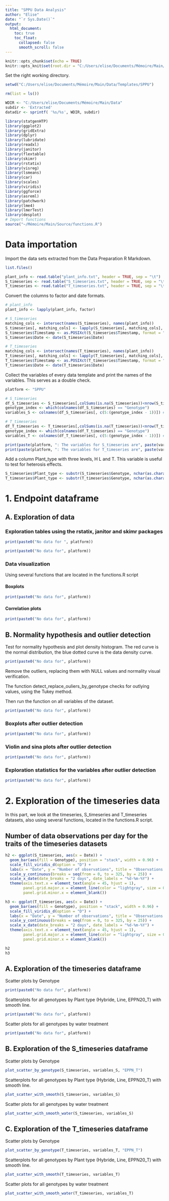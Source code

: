 ```yaml
---
title: "SPPU Data Analysis"
author: "Elise"
date: "`r Sys.Date()`"
output: 
  html_document:
    toc: true
    toc_float:
      collapsed: false
      smooth_scroll: false 
---
```



```r
knitr::opts_chunk$set(echo = TRUE)
knitr::opts_knit$set(root.dir = "C:/Users/elise/Documents/Mémoire/Main/Data/Templates/SPPU")
```

Set the right working directory.

```r
setwd("C:/Users/elise/Documents/Mémoire/Main/Data/Templates/SPPU")
```


```r
rm(list = ls())

WDIR <- "C:/Users/elise/Documents/Mémoire/Main/Data"
subdir <- 'Extracted'
datadir <- sprintf( '%s/%s', WDIR, subdir)

library(statgenHTP)
library(ggplot2)
library(gridExtra)
library(dplyr)
library(lubridate)
library(readxl)
library(janitor)
library(flextable)
library(skimr)
library(rstatix)
library(visreg)
library(lsmeans)
library(car)
library(scales)
library(viridis)
library(ggforce)
library(asreml)
library(patchwork)
library(lme4)
library(lmerTest)
library(desplot)
# Import functions
source("~/Mémoire/Main/Source/functions.R")
```

# Data importation

Import the data sets extracted from the Data Preparation R Markdown.

```r
list.files()

plant_info <- read.table("plant_info.txt", header = TRUE, sep = "\t")
S_timeseries <- read.table("S_timeseries.txt", header = TRUE, sep = "\t")
T_timeseries <- read.table("T_timeseries.txt", header = TRUE, sep = "\t")
```

Convert the columns to factor and date formats.

```r
# plant_info
plant_info <- lapply(plant_info, factor)

# S_timeseries
matching_cols <- intersect(names(S_timeseries), names(plant_info))
S_timeseries[, matching_cols] <- lapply(S_timeseries[, matching_cols], factor)
S_timeseries$Timestamp <- as.POSIXct(S_timeseries$Timestamp, format = "%Y-%m-%d %H:%M:%S")
S_timeseries$Date <- date(S_timeseries$Date)

# T_timeseries
matching_cols <- intersect(names(T_timeseries), names(plant_info))
T_timeseries[, matching_cols] <- lapply(T_timeseries[, matching_cols], factor)
T_timeseries$Timestamp <- as.POSIXct(T_timeseries$Timestamp, format = "%Y-%m-%d %H:%M:%S")
T_timeseries$Date <- date(T_timeseries$Date)
```

Collect the variables of every data template and print the names of the variables. This serves as a double check.

```r
platform <- "SPPU"

# S_timeseries
df_S_timeseries <- S_timeseries[,colSums(is.na(S_timeseries))<nrow(S_timeseries)]
genotype_index <- which(colnames(df_S_timeseries) == "Genotype")
variables_S <- colnames(df_S_timeseries[, c(5:(genotype_index - 1))]) # We remove the three first columns that are "Unit.ID","Time" and "Date"

# T_timeseries
df_T_timeseries <- T_timeseries[,colSums(is.na(T_timeseries))<nrow(T_timeseries)]
genotype_index <- which(colnames(df_T_timeseries) == "Genotype")
variables_T <- colnames(df_T_timeseries[, c(5:(genotype_index - 1))]) # We remove the three first columns that are "Unit.ID","Time" and "Date"

print(paste(platform, ": The variables for S_timeseries are", paste(variables_S, collapse = ", "), sep = " "))
print(paste(platform, ": The variables for T_timeseries are", paste(variables_T, collapse = ", "), sep = " "))
```

Add a column Plant_type with three levels, H L and T.
This variable is useful to test for heterosis effects.

```r
S_timeseries$Plant_type <- substr(S_timeseries$Genotype, nchar(as.character(S_timeseries$Genotype)), nchar(as.character(S_timeseries$Genotype)))
T_timeseries$Plant_type <- substr(T_timeseries$Genotype, nchar(as.character(T_timeseries$Genotype)), nchar(as.character(T_timeseries$Genotype)))
```

# 1. Endpoint dataframe
## A. Exploration of data 
### Exploration tables using the rstatix, janitor and skimr packages
```r
print(paste0("No data for ", platform))
```

```r
print(paste0("No data for", platform))
```

### Data visualization

Using several functions that are located in the functions.R script

#### Boxplots

```r
print(paste0("No data for", platform))
```

#### Correlation plots

```r
print(paste0("No data for", platform))
```

## B. Normality hypothesis and outlier detection

Test for normality hypothesis and plot density histogram.
The red curve is the normal distribution, the blue dotted curve is the data density curve. 

```r
print(paste0("No data for", platform))
```

Remove the outliers, replacing them with NULL values and normality visual verification.

The function detect_replace_ouliers_by_genotype checks for outlying values, using the Tukey method.

Then run the function on all variables of the dataset. 

```r
print(paste0("No data for", platform))
```

### Boxplots after outlier detection

```r
print(paste0("No data for", platform))
```

### Violin and sina plots after outlier detection

```r
print(paste0("No data for", platform))
```

### Exploration statistics for the variables after outlier detection

```r
print(paste0("No data for", platform))
```

# 2. Exploration of the timeseries data
In this part, we look at the timeseries, S_timeseries and T_timeseries datasets, also using several functions, located in the functions.R script. 

## Number of data observations per day for the traits of the timeseries datasets

```r

h2 <- ggplot(S_timeseries, aes(x = Date)) +
  geom_bar(aes(fill = Genotype), position = "stack", width = 0.96) +
  scale_fill_viridis_d(option = "D") +
  labs(x = "Date", y = "Number of observations", title = "Observations per day for S_timeseries") +
  scale_y_continuous(breaks = seq(from = 0, to = 325, by = 25)) +
  scale_x_date(date_breaks = "2 days", date_labels = "%d-%m-%Y") + 
  theme(axis.text.x = element_text(angle = 45, hjust = 1),
        panel.grid.major.x = element_line(color = "lightgray", size = 0.5),
        panel.grid.minor.x = element_blank())

h3 <- ggplot(T_timeseries, aes(x = Date)) +
  geom_bar(aes(fill = Genotype), position = "stack", width = 0.96) +
  scale_fill_viridis_d(option = "D") +
  labs(x = "Date", y = "Number of observations", title = "Observations per day for T_timeseries") +
  scale_y_continuous(breaks = seq(from = 0, to = 325, by = 25)) +
  scale_x_date(date_breaks = "2 days", date_labels = "%d-%m-%Y") + 
  theme(axis.text.x = element_text(angle = 45, hjust = 1),
        panel.grid.major.x = element_line(color = "lightgray", size = 0.5),
        panel.grid.minor.x = element_blank())

h2
h3
```

## A. Exploration of the timeseries dataframe 

Scatter plots by Genotype

```r
print(paste0("No data for", platform))
```

Scatterplots for all genotypes by Plant type (Hybride, Line, EPPN20_T) with smooth line.

```r
print(paste0("No data for", platform))
```

Scatter plots for all genotypes by water treatment
```r
print(paste0("No data for", platform))
```


## B. Exploration of the S_timeseries dataframe

Scatter plots by Genotype

```r
plot_scatter_by_genotype(S_timeseries, variables_S, "EPPN_T")
```

Scatterplots for all genotypes by Plant type (Hybride, Line, EPPN20_T) with smooth line.

```r
plot_scatter_with_smooth(S_timeseries, variables_S)
```

Scatter plots for all genotypes by water treatment
```r
plot_scatter_with_smooth_water(S_timeseries, variables_S)
```


## C. Exploration of the T_timeseries dataframe

Scatter plots by Genotype

```r
plot_scatter_by_genotype(T_timeseries, variables_T, "EPPN_T")
```

Scatterplots for all genotypes by Plant type (Hybride, Line, EPPN20_T) with smooth line.

```r
plot_scatter_with_smooth(T_timeseries, variables_T)
```

Scatter plots for all genotypes by water treatment
```r
plot_scatter_with_smooth_water(T_timeseries, variables_T)
```


